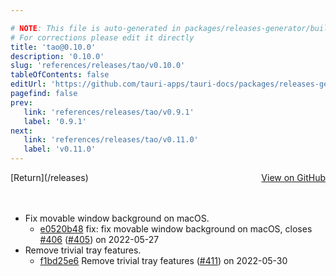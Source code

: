```yaml
---

# NOTE: This file is auto-generated in packages/releases-generator/build.ts
# For corrections please edit it directly
title: 'tao@0.10.0'
description: '0.10.0'
slug: 'references/releases/tao/v0.10.0'
tableOfContents: false
editUrl: 'https://github.com/tauri-apps/tauri-docs/packages/releases-generator/build.ts'
pagefind: false
prev:
   link: 'references/releases/tao/v0.9.1'
   label: '0.9.1'
next:
   link: 'references/releases/tao/v0.11.0'
   label: 'v0.11.0'
---
```


<div style="margin-bottom:3rem; display: flex; justify-content: space-between; align-items: center"><span>[Return](/releases)</span><span><a href="https://github.com/tauri-apps/tao/releases/tag/tao-v0.10.0">View on GitHub</a></span></div>

- Fix movable window background on macOS.
  - [e0520b48](https://github.com/tauri-apps/tao/commit/e0520b488bd95167c73c971448e83775032037af) fix: fix movable window background on macOS, closes [#406](https://github.com/tauri-apps/tao/pull/406) ([#405](https://github.com/tauri-apps/tao/pull/405)) on 2022-05-27
- Remove trivial tray features.
  - [f1bd25e6](https://github.com/tauri-apps/tao/commit/f1bd25e643b8a8a656ee64678e9f95135feafb39) Remove trivial tray features ([#411](https://github.com/tauri-apps/tao/pull/411)) on 2022-05-30


